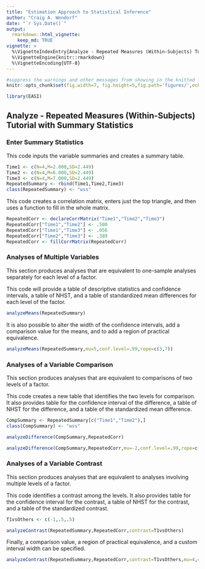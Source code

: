 ```yaml
---
title: "Estimation Approach to Statistical Inference"
author: "Craig A. Wendorf"
date: "`r Sys.Date()`"
output: 
  rmarkdown::html_vignette:
    keep_md: TRUE
vignette: >
  %\VignetteIndexEntry{Analyze - Repeated Measures (Within-Subjects) Tutorial with Summary Statistics}
  %\VignetteEngine{knitr::rmarkdown}
  %\VignetteEncoding{UTF-8}
---
```


```r
#suppress the warnings and other messages from showing in the knitted file.
knitr::opts_chunk$set(fig.width=7, fig.height=5,fig.path='figures/',echo=TRUE,warning=FALSE,message=FALSE)
```

```r
library(EASI)
```

## Analyze - Repeated Measures (Within-Subjects) Tutorial with Summary Statistics

### Enter Summary Statistics

This code inputs the variable summaries and creates a summary table. 

```r
Time1 <- c(N=4,M=2.000,SD=2.449)
Time2 <- c(N=4,M=6.000,SD=2.449)
Time3 <- c(N=4,M=7.000,SD=2.449)
RepeatedSummary <- rbind(Time1,Time2,Time3)
class(RepeatedSummary) <- "wss"
```

This code creates a correlation matrix, enters just the top triangle, and then uses a function to fill in the whole matrix.

```r
RepeatedCorr <- declareCorrMatrix("Time1","Time2","Time3")
RepeatedCorr["Time1","Time2"] <- .500
RepeatedCorr["Time1","Time3"] <- .056
RepeatedCorr["Time2","Time3"] <- .389
RepeatedCorr <- fillCorrMatrix(RepeatedCorr)
```

### Analyses of Multiple Variables

This section produces analyses that are equivalent to one-sample analyses separately for each level of a factor.

This code will provide a table of descriptive statistics and confidence intervals, a table of NHST, and a table of standardized mean differences for each level of the factor.

```r
analyzeMeans(RepeatedSummary)
```

It is also possible to alter the width of the confidence intervals, add a comparison value for the means, and to add a region of practical equivalence.

```r
analyzeMeans(RepeatedSummary,mu=5,conf.level=.99,rope=c(3,7))
```

### Analyses of a Variable Comparison

This section produces analyses that are equivalent to comparisons of two levels of a factor.

This code creates a new table that identifies the two levels for comparison. It also provides table for the confidence interval of the difference, a table of NHST for the difference, and a table of the standardized mean difference.

```r
CompSummary <- RepeatedSummary[c("Time1","Time2"),]
class(CompSummary) <- "wss"
```
```r
analyzeDifference(CompSummary,RepeatedCorr)
```

```r
analyzeDifference(CompSummary,RepeatedCorr,mu=-2,conf.level=.99,rope=c(-2,2))
```

### Analyses of a Variable Contrast

This section produces analyses that are equivalent to analyses involving multiple levels of a factor.

This code identifies a contrast among the levels. It also provides table for the confidence interval for the contrast, a table of NHST for the contrast, and a table of the standardized contrast.

```r
T1vsOthers <- c(-1,.5,.5)
```
```r
analyzeContrast(RepeatedSummary,RepeatedCorr,contrast=T1vsOthers)
```

Finally, a comparison value, a region of practical equivalence, and a custom interval width can be specified.

```r
analyzeContrast(RepeatedSummary,RepeatedCorr,contrast=T1vsOthers,mu=4,conf.level=.99,rope=c(-2,2))
```
